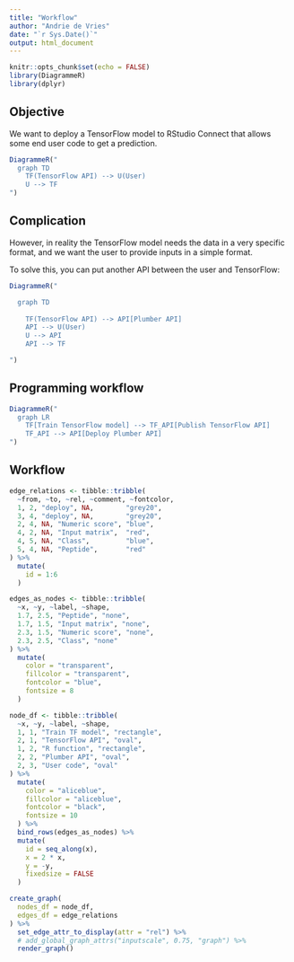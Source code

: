 ```yaml
---
title: "Workflow"
author: "Andrie de Vries"
date: "`r Sys.Date()`"
output: html_document
---
```


```r
knitr::opts_chunk$set(echo = FALSE)
library(DiagrammeR)
library(dplyr)
```

## Objective

We want to deploy a TensorFlow model to RStudio Connect that allows some end user code to get a prediction.


```r
DiagrammeR("
  graph TD
    TF(TensorFlow API) --> U(User)
    U --> TF
")
```

## Complication

However, in reality the TensorFlow model needs the data in a very specific format, and we want the user to provide inputs in a simple format.

To solve this, you can put another API between the user and TensorFlow:


```r
DiagrammeR("

  graph TD
  
    TF(TensorFlow API) --> API[Plumber API]
    API --> U(User)
    U --> API
    API --> TF

")
```

## Programming workflow

```r

DiagrammeR("
  graph LR
    TF[Train TensorFlow model] --> TF_API[Publish TensorFlow API]
    TF_API --> API[Deploy Plumber API]
")
```


## Workflow


```r
edge_relations <- tibble::tribble(
  ~from, ~to, ~rel, ~comment, ~fontcolor,
  1, 2, "deploy", NA,        "grey20",
  3, 4, "deploy", NA,        "grey20",
  2, 4, NA, "Numeric score", "blue",
  4, 2, NA, "Input matrix",  "red",
  4, 5, NA, "Class",         "blue",
  5, 4, NA, "Peptide",       "red"
) %>%
  mutate(
    id = 1:6
  )

edges_as_nodes <- tibble::tribble(
  ~x, ~y, ~label, ~shape,
  1.7, 2.5, "Peptide", "none",
  1.7, 1.5, "Input matrix", "none",
  2.3, 1.5, "Numeric score", "none",
  2.3, 2.5, "Class", "none"
) %>% 
  mutate(
    color = "transparent",
    fillcolor = "transparent",
    fontcolor = "blue",
    fontsize = 8
  )

node_df <- tibble::tribble(
  ~x, ~y, ~label, ~shape,
  1, 1, "Train TF model", "rectangle",  
  2, 1, "TensorFlow API", "oval", 
  1, 2, "R function", "rectangle",
  2, 2, "Plumber API", "oval", 
  2, 3, "User code", "oval"
) %>% 
  mutate(
    color = "aliceblue",
    fillcolor = "aliceblue",
    fontcolor = "black",
    fontsize = 10
  ) %>% 
  bind_rows(edges_as_nodes) %>% 
  mutate(
    id = seq_along(x),
    x = 2 * x,
    y = -y,
    fixedsize = FALSE
  )

create_graph(
  nodes_df = node_df,
  edges_df = edge_relations
) %>%
  set_edge_attr_to_display(attr = "rel") %>%
  # add_global_graph_attrs("inputscale", 0.75, "graph") %>%
  render_graph()
```
